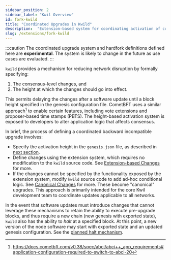 ```yaml
---
sidebar_position: 2
sidebar_label: "Kwil Overview"
id: fork-kwild
title: "Coordinated Upgrades in Kwild"
description:  "Extension-based system for coordinating activation of consensus rule changes with new software."
slug: /extensions/fork-kwild
---
```


:::caution
The coordinated upgrade system and hardfork definitions defined here are
**experimental**. The system is likely to change in the future as use cases are
evaluated.
:::

`kwild` provides a mechanism for reducing network disruption by formally
specifying:

1. The consensus-level changes, and
2. The height at which the changes should go into effect.

This permits delaying the changes after a
software update until a block height specified in the genesis configuration
file. CometBFT uses a similar approach[^1] to enable certain features, including
vote extensions and proposer-based time stamps (PBTS). The height-based activation
system is exposed to developers to alter application logic that affects consensus.

In brief, the process of defining a coordinated backward incompatible upgrade involves:

- Specify the activation height in the `genesis.json` file, as described in
  [next section](/docs/extensions/fork-genesis).
- Define changes using the extension system, which requires no modification to
  the `kwild` source code. See [Extension-based Changes](/docs/extensions/fork-ext)
  for more.
- If the changes cannot be specified by the functionality exposed by the
  extension system, modify `kwild` source code to add ad-hoc conditional logic.
  See [Canonical Changes](/docs/extensions/fork-canonical) for more. These
  become "canonical" upgrades. This approach is primarily intended for the core
  Kwil development team to coordinate updates applicable to all networks.

In the event that software updates must introduce changes that cannot leverage
these mechanisms to retain the ability to execute pre-upgrade blocks, and thus
require a new chain (new genesis with exported state), `kwild` also has the
ability to _halt_ at a specified block. At this point, a new version of the node
software may start with exported state and an updated genesis configuration. See
the [planned halt mechanism](https://github.com/kwilteam/kwil-db/blob/6014154ee740947f9e62c7b3e7b1031e835b05bf/common/chain/forks/forks.go#L12-L31).

[^1]: https://docs.cometbft.com/v0.38/spec/abci/abci++_app_requirements#application-configuration-required-to-switch-to-abci-20
